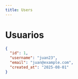 ```yaml
---
title: Users
---
```


# Usuarios

```json
{
  "id": 1,
  "username": "juan23",
  "email": "juan@example.com",
  "created_at": "2025-08-01"
}
